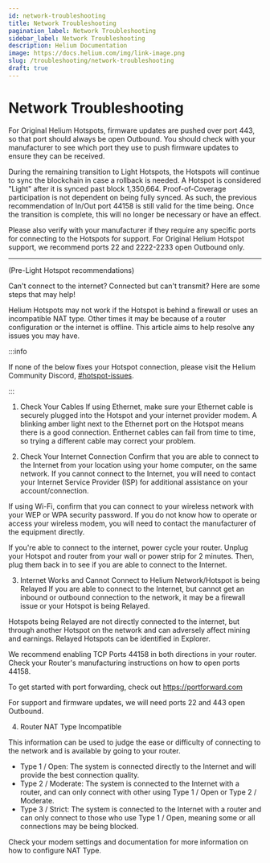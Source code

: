 ```yaml
---
id: network-troubleshooting
title: Network Troubleshooting
pagination_label: Network Troubleshooting
sidebar_label: Network Troubleshooting
description: Helium Documentation
image: https://docs.helium.com/img/link-image.png
slug: /troubleshooting/network-troubleshooting
draft: true
---
```


# Network Troubleshooting

For Original Helium Hotspots, firmware updates are pushed over port 443, so that port should always
be open Outbound. You should check with your manufacturer to see which port they use to push
firmware updates to ensure they can be received.

During the remaining transition to Light Hotspots, the Hotspots will continue to sync the blockchain
in case a rollback is needed. A Hotspot is considered "Light" after it is synced past block
1,350,664. Proof-of-Coverage participation is not dependent on being fully synced. As such, the
previous recommendation of In/Out port 44158 is still valid for the time being. Once the transition
is complete, this will no longer be necessary or have an effect.

Please also verify with your manufacturer if they require any specific ports for connecting to the
Hotspots for support. For Original Helium Hotspot support, we recommend ports 22 and 2222-2233 open
Outbound only.

---

(Pre-Light Hotspot recommendations)

Can't connect to the internet? Connected but can't transmit? Here are some steps that may help!

Helium Hotspots may not work if the Hotspot is behind a firewall or uses an incompatible NAT type.
Other times it may be because of a router configuration or the internet is offline. This article
aims to help resolve any issues you may have.

:::info

If none of the below fixes your Hotspot connection, please visit the Helium Community Discord,
[#hotspot-issues](discord://discord.com/channels/404106811252408320/813976183519445084).

:::

1. Check Your Cables If using Ethernet, make sure your Ethernet cable is securely plugged into the
   Hotspot and your internet provider modem. A blinking amber light next to the Ethernet port on the
   Hotspot means there is a good connection. Enthernet cables can fail from time to time, so trying
   a different cable may correct your problem.

2. Check Your Internet Connection Confirm that you are able to connect to the Internet from your
   location using your home computer, on the same network. If you cannot connect to the Internet,
   you will need to contact your Internet Service Provider (ISP) for additional assistance on your
   account/connection.

If using Wi-Fi, confirm that you can connect to your wireless network with your WEP or WPA security
password. If you do not know how to operate or access your wireless modem, you will need to contact
the manufacturer of the equipment directly.

If you're able to connect to the internet, power cycle your router. Unplug your Hotspot and router
from your wall or power strip for 2 minutes. Then, plug them back in to see if you are able to
connect to the Internet.

3. Internet Works and Cannot Connect to Helium Network/Hotspot is being Relayed If you are able to
   connect to the Internet, but cannot get an inbound or outbound connection to the network, it may
   be a firewall issue or your Hotspot is being Relayed.

Hotspots being Relayed are not directly connected to the internet, but through another Hotspot on
the network and can adversely affect mining and earnings. Relayed Hotspots can be identified in
Explorer.

We recommend enabling TCP Ports 44158 in both directions in your router. Check your Router's
manufacturing instructions on how to open ports 44158.

To get started with port forwarding, check out https://portforward.com

For support and firmware updates, we will need ports 22 and 443 open Outbound.

4. Router NAT Type Incompatible

This information can be used to judge the ease or difficulty of connecting to the network and is
available by going to your router.

- Type 1 / Open: The system is connected directly to the Internet and will provide the best
  connection quality.
- Type 2 / Moderate: The system is connected to the Internet with a router, and can only connect
  with other using Type 1 / Open or Type 2 / Moderate.
- Type 3 / Strict: The system is connected to the Internet with a router and can only connect to
  those who use Type 1 / Open, meaning some or all connections may be being blocked.

Check your modem settings and documentation for more information on how to configure NAT Type.
